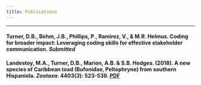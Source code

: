 ```yaml
---
title: Publications
---
```


***********************************************************************************  

#### **Turner, D.B.**, Behm, J.B., Phillips, P., Ramirez, V., & M.R. Helmus. Coding for broader impact: Leveraging coding skills for effective stakeholder communication. _Submitted_  


#### Landestoy, M.A., **Turner, D.B.**, Marion, A.B. & S.B. Hedges. (2018). A new species of Caribbean toad (Bufonidae, Peltophryne) from southern Hispaniola. _Zootaxa_. 4403(_3_): 523-539.  [PDF](https://dbturner.github.io/papers/landestoyetal2018.pdf)

